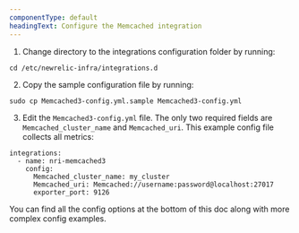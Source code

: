 ```yaml
---
componentType: default
headingText: Configure the Memcached integration
---
```


1. Change directory to the integrations configuration folder by running:

```shell
cd /etc/newrelic-infra/integrations.d
```

2. Copy the sample configuration file by running:

```shell
sudo cp Memcached3-config.yml.sample Memcached3-config.yml
```

3. Edit the `Memcached3-config.yml` file. The only two required fields are `Memcached_cluster_name` and `Memcached_uri`. This example config file collects all metrics:

```
integrations:
  - name: nri-memcached3
    config:
      Memcached_cluster_name: my_cluster
      Memcached_uri: Memcached://username:password@localhost:27017
      exporter_port: 9126
```

You can find all the config options at the bottom of this doc along with more complex config examples.
